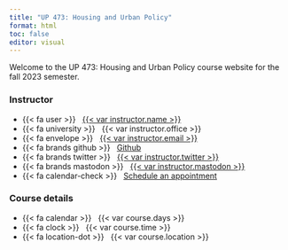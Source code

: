 ```yaml
---
title: "UP 473: Housing and Urban Policy"
format: html
toc: false
editor: visual
---
```


Welcome to the UP 473: Housing and Urban Policy course website for the fall 2023 semester.

::: home
::: {.grid .course-details}
::: {.g-col-8 .g-col-sm-8 .g-col-md-8}
### Instructor

-   {{< fa user >}}   [{{< var instructor.name >}}](%7B%7B%3C%20var%20instructor.url%20%3E%7D%7D)
-   {{< fa university >}}   {{< var instructor.office >}}
-   {{< fa envelope >}}   <a href="mailto:{{< var instructor.email >}}">{{< var instructor.email >}}</a>
-   {{< fa brands github >}}   [Github](%7B%7B%3C%20var%20instructor.github%20%3E%7D%7D)
-   {{< fa brands twitter >}}   [{{< var instructor.twitter >}}](https://www.twitter.com/%7B%7B%3C%20var%20instructor.twitter%20%3E%7D%7D)
-   {{< fa brands mastodon >}}   [{{< var instructor.mastodon >}}](%7B%7B%3C%20var%20instructor.mastodon%20%3E%7D%7D)
-   {{< fa calendar-check >}}   [Schedule an appointment](%7B%7B%3C%20var%20instructor.calendly_url%20%3E%7D%7D)
:::

::: {.g-col-4 .g-col-sm-4 .g-col-md-4}
### Course details

-   {{< fa calendar >}}   {{< var course.days >}}
-   {{< fa clock >}}   {{< var course.time >}}
-   {{< fa location-dot >}}   {{< var course.location >}}
:::
:::
:::
